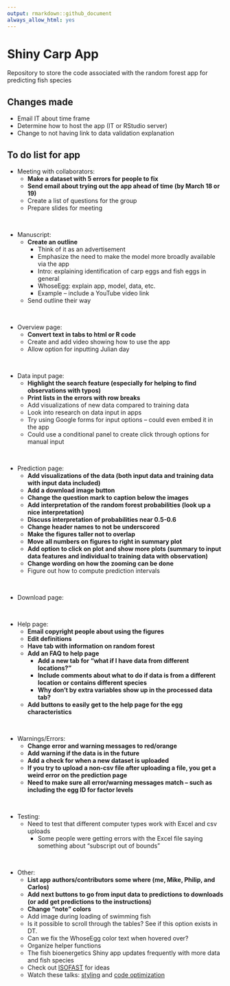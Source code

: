 ```yaml
---
output: rmarkdown::github_document
always_allow_html: yes
---
```


# Shiny Carp App

Repository to store the code associated with the random forest app for predicting fish species

## Changes made

- Email IT about time frame
- Determine how to host the app (IT or RStudio server)
- Change to not having link to data validation explanation
  
## To do list for app

- Meeting with collaborators: 
  - **Make a dataset with 5 errors for people to fix**
  - **Send email about trying out the app ahead of time (by March 18 or 19)**
  - Create a list of questions for the group
  - Prepare slides for meeting
  
<br>

- Manuscript: 
  - **Create an outline**
    - Think of it as an advertisement
    - Emphasize the need to make the model more broadly available via the app
    - Intro: explaining identification of carp eggs and fish eggs in general 
    - WhoseEgg: explain app, model, data, etc.
    - Example – include a YouTube video link
  - Send outline their way 
  
<br>

- Overview page:
  - **Convert text in tabs to html or R code**
  - Create and add video showing how to use the app
  - Allow option for inputting Julian day
  
<br>

- Data input page:
  - **Highlight the search feature (especially for helping to find observations with typos)**
  - **Print lists in the errors with row breaks**
  - Add visualizations of new data compared to training data
  - Look into research on data input in apps
  - Try using Google forms for input options – could even embed it in the app
  - Could use a conditional panel to create click through options for manual input
  
<br>

- Prediction page:
  - **Add visualizations of the data (both input data and training data with input data included)**
  -	**Add a download image button**
  -	**Change the question mark to caption below the images**
  -	**Add interpretation of the random forest probabilities (look up a nice interpretation)**
  - **Discuss interpretation of probabilities near 0.5-0.6**
  -	**Change header names to not be underscored**
  -	**Make the figures taller not to overlap**
  -	**Move all numbers on figures to right in summary plot**
  -	**Add option to click on plot and show more plots (summary to input data features and individual to training data with observation)**
  -	**Change wording on how the zooming can be done**
  - Figure out how to compute prediction intervals
  
<br>

- Download page:

<br>

- Help page:
  - **Email copyright people about using the figures**
  - **Edit definitions**
  - **Have tab with information on random forest**
  -	**Add an FAQ to help page**
    - **Add a new tab for "what if I have data from different locations?"**
    - **Include comments about what to do if data is from a different location or contains different species**
    - **Why don’t by extra variables show up in the processed data tab?**
  -	**Add buttons to easily get to the help page for the egg characteristics**

<br>

- Warnings/Errors:
  -	**Change error and warning messages to red/orange**
  -	**Add warning if the data is in the future**
  -	**Add a check for when a new dataset is uploaded**
  -	**If you try to upload a non-csv file after uploading a file, you get a weird error on the prediction page**
  -	**Need to make sure all error/warning messages match – such as including the egg ID for factor levels**

<br>

- Testing:
  -	Need to test that different computer types work with Excel and csv uploads
    - Some people were getting errors with the Excel file saying something about “subscript out of bounds”

<br>

- Other:
  - **List app authors/contributors some where (me, Mike, Philip, and Carlos)**
  - **Add next buttons to go from input data to predictions to downloads (or add get predictions to the instructions)**
  -	**Change “note” colors**
  - Add image during loading of swimming fish
  -	Is it possible to scroll through the tables? See if this option exists in DT.
  -	Can we fix the WhoseEgg color text when hovered over?
  - Organize helper functions
  -	The fish bioenergetics Shiny app updates frequently with more data and fish species
  - Check out [ISOFAST](https://analytics.iasoybeans.com/cool-apps/ISOFAST/) for ideas
  - Watch these talks: [styling](https://rstudio.com/resources/rstudioconf-2020/styling-shiny-apps-with-sass-and-bootstrap-4/) and [code optimization](https://rstudio.com/resources/webinars/scaling-shiny-apps-with-asynchronous-programming/)